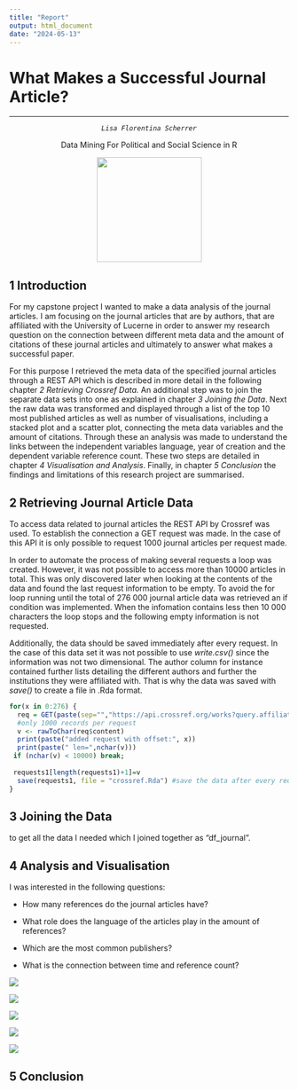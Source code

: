 ```yaml
---
title: "Report"
output: html_document
date: "2024-05-13"
---
```


# What Makes a Successful Journal Article?

------------------------------------------------------------------------

::: {style="text-align: center;"}
::: {style="text-align: center;"}
*`Lisa Florentina Scherrer`*

Data Mining For Political and Social Science in R

![](images/clipboard-978820727.png){width="189"}
:::
:::

## 1 Introduction

For my capstone project I wanted to make a data analysis of the journal articles. I am focusing on the journal articles that are by authors, that are affiliated with the University of Lucerne in order to answer my research question on the connection between different meta data and the amount of citations of these journal articles and ultimately to answer what makes a successful paper.

For this purpose I retrieved the meta data of the specified journal articles through a REST API which is described in more detail in the following chapter *2 Retrieving Crossref Data.* An additional step was to join the separate data sets into one as explained in chapter *3 Joining the Data*. Next the raw data was transformed and displayed through a list of the top 10 most published articles as well as number of visualisations, including a stacked plot and a scatter plot, connecting the meta data variables and the amount of citations. Through these an analysis was made to understand the links between the independent variables language, year of creation and the dependent variable reference count. These two steps are detailed in chapter *4 Visualisation and Analysis*. Finally, in chapter *5 Conclusion* the findings and limitations of this research project are summarised.

## 2 Retrieving Journal Article Data

To access data related to journal articles the REST API by Crossref was used. To establish the connection a GET request was made. In the case of this API it is only possible to request 1000 journal articles per request made.

In order to automate the process of making several requests a loop was created. However, it was not possible to access more than 10000 articles in total. This was only discovered later when looking at the contents of the data and found the last request information to be empty. To avoid the for loop running until the total of 276 000 journal article data was retrieved an if condition was implemented. When the infomation contains less then 10 000 characters the loop stops and the following empty information is not requested.

Additionally, the data should be saved immediately after every request. In the case of this data set it was not possible to use *write.csv()* since the information was not two dimensional. The author column for instance contained further lists detailing the different authors and further the institutions they were affiliated with. That is why the data was saved with *save()* to create a file in .Rda format.

```r
for(x in 0:276) {
  req = GET(paste(sep="","https://api.crossref.org/works?query.affiliation=universit%C3%A4t+luzern&filter=type:journal-article&rows=1000&offset=", x*1000)) 
  #only 1000 records per request
  v <- rawToChar(req$content)
  print(paste("added request with offset:", x))
  print(paste(" len=",nchar(v)))
 if (nchar(v) < 10000) break;
    
 requests1[length(requests1)+1]=v
  save(requests1, file = "crossref.Rda") #save the data after every request
}
```

## 3 Joining the Data

to get all the data I needed which I joined together as "df_journal".

## 4 Analysis and Visualisation

I was interested in the following questions:

-   How many references do the journal articles have?

-   What role does the language of the articles play in the amount of references?

-   Which are the most common publishers?

-   What is the connection between time and reference count?

![](images/scatter_ref_year.png)

![](images/hist_ref250.png)

![](images/hist_ref.png)

![](images/hist_publisher.png)

![](images/ref_lang_time-01.png)

## 5 Conclusion
